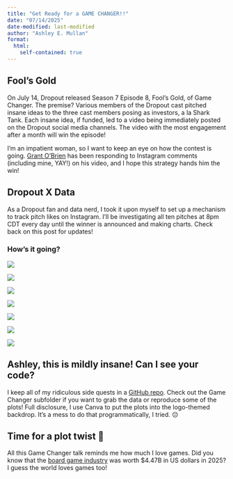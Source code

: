 ```yaml
---
title: "Get Ready for a GAME CHANGER!!"
date: "07/14/2025"
date-modified: last-modified
author: "Ashley E. Mullan"
format:
  html:
    self-contained: true
---
```

## Fool's Gold

On July 14, Dropout released Season 7 Episode 8, Fool's Gold, of Game Changer. The premise? Various members of the Dropout cast pitched insane ideas to the three cast members posing as investors, a la Shark Tank. Each insane idea, if funded, led to a video being immediately posted on the Dropout social media channels. The video with the most engagement after a month will win the episode! 

I'm an impatient woman, so I want to keep an eye on how the contest is going. [Grant O'Brien](https://dropout.fandom.com/wiki/Grant_O%27Brien) has been responding to Instagram comments (including mine, YAY!) on his video, and I hope this strategy hands him the win! 

## Dropout X Data

As a Dropout fan and data nerd, I took it upon myself to set up a mechanism to track pitch likes on Instagram. I'll be investigating all ten pitches at 8pm CDT every day until the winner is announced and making charts. Check back on this post for updates!

### How's it going?

::: {layout-ncol=2}

![](plots/day1.png)

![](plots/day2.png)

![](plots/day3.png)

![](plots/day4.png)

![](plots/day5.png)

![](plots/day6.png)

![](plots/more-soon.png)



:::


## Ashley, this is mildly insane! Can I see your code?

I keep all of my ridiculous side quests in a [GitHub repo](https://github.com/ashleymullan/side_quests). Check out the Game Changer subfolder if you want to grab the data or reproduce some of the plots! Full disclosure, I use Canva to put the plots into the logo-themed backdrop. It's a mess to do that programmatically, I tried. 😔

## Time for a plot twist 📖

All this Game Changer talk reminds me how much I love games. Did you know that the [board game industry](https://www.statista.com/outlook/amo/app/games/board-games/worldwide) was worth $4.47B in US dollars in 2025? I guess the world loves games too!


